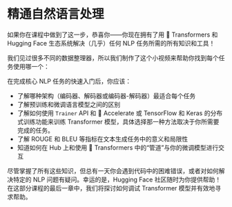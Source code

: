 # 精通自然语言处理

如果你在课程中做到了这一步，恭喜你——你现在拥有了用 🤗 Transformers 和 Hugging Face 生态系统解决（几乎）任何 NLP 任务所需的所有知识和工具！

我们见过很多不同的数据整理器，所以我们制作了这个小视频来帮助你找到每个任务使用哪一个：

<Youtube id="-RPeakdlHYo"/>

在完成核心 NLP 任务的快速入门后，你应该：

* 了解哪种架构（编码器、解码器或编码器-解码器）最适合每个任务
* 了解预训练和微调语言模型之间的区别
* 了解如何使用 `Trainer` API 和 🤗 Accelerate 或 TensorFlow 和 Keras 的分布式训练功能来训练 Transformer 模型，具体选择那一种方法取决于你所需要完成的任务。
* 了解 ROUGE 和 BLEU 等指标在文本生成任务中的意义和局限性
* 知道如何在 Hub 上和使用 🤗 Transformers 中的“管道”与你的微调模型进行交互

尽管掌握了所有这些知识，但总有一天你会遇到代码中的困难错误，或者对如何解决特定的 NLP 问题有疑问。幸运的是，Hugging Face 社区随时为你提供帮助！在这部分课程的最后一章中，我们将探讨如何调试 Transformer 模型并有效地寻求帮助。